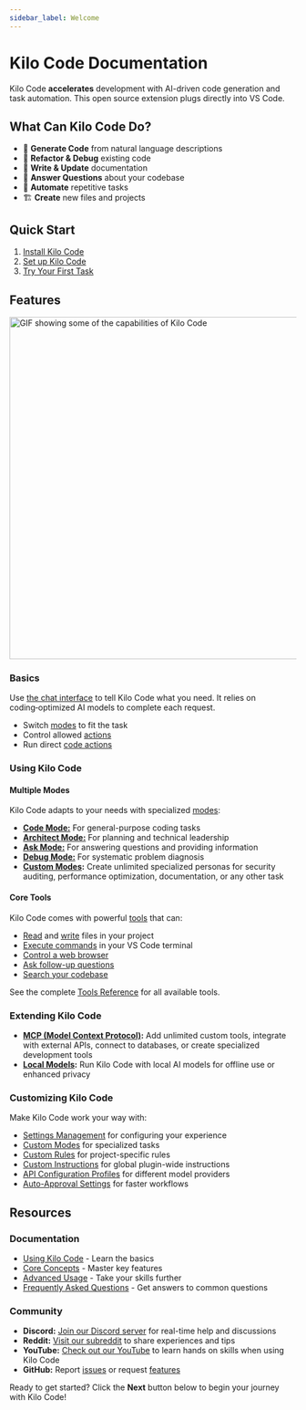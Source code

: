 ---
sidebar_label: Welcome
---


# Kilo Code Documentation

Kilo Code **accelerates** development with AI-driven code generation and task automation. This open source extension plugs directly into VS Code.

## What Can Kilo Code Do?

- 🚀 **Generate Code** from natural language descriptions
- 🔧 **Refactor & Debug** existing code
- 📝 **Write & Update** documentation
- 🤔 **Answer Questions** about your codebase
- 🔄 **Automate** repetitive tasks
- 🏗️ **Create** new files and projects

## Quick Start

1. [Install Kilo Code](/getting-started/installing)
2. [Set up Kilo Code](/getting-started/setting-up)
3. [Try Your First Task](/getting-started/your-first-task)

## Features

<Image src="/docs/img/kilogif.gif" alt="GIF showing some of the capabilities of Kilo Code" width="600" />

### Basics

Use [the chat interface](/basic-usage/the-chat-interface) to tell Kilo Code what you need. It relies on coding‑optimized AI models to complete each request.

- Switch [modes](/basic-usage/using-modes) to fit the task
- Control allowed [actions](/features/auto-approving-actions)
- Run direct [code actions](/features/code-actions)

### Using Kilo Code

#### Multiple Modes
Kilo Code adapts to your needs with specialized [modes](/basic-usage/using-modes):
- [**Code Mode:**](/basic-usage/using-modes#code-mode-default) For general-purpose coding tasks
- [**Architect Mode:**](/basic-usage/using-modes#architect-mode) For planning and technical leadership
- [**Ask Mode:**](/basic-usage/using-modes#ask-mode) For answering questions and providing information
- [**Debug Mode:**](/basic-usage/using-modes#debug-mode) For systematic problem diagnosis
- **[Custom Modes](/features/custom-modes):** Create unlimited specialized personas for security auditing, performance optimization, documentation, or any other task

#### Core Tools
Kilo Code comes with powerful [tools](/features/tools/tool-use-overview) that can:
- [Read](/features/tools/read-file) and [write](/features/tools/write-to-file) files in your project
- [Execute commands](/features/tools/execute-command) in your VS Code terminal
- [Control a web browser](/features/tools/browser-action)
- [Ask follow-up questions](/features/tools/ask-followup-question)
- [Search your codebase](/features/tools/search-files)

See the complete [Tools Reference](/features/tools/tool-use-overview) for all available tools.

### Extending Kilo Code
- **[MCP (Model Context Protocol)](/features/mcp/overview):** Add unlimited custom tools, integrate with external APIs, connect to databases, or create specialized development tools
- **[Local Models](/advanced-usage/local-models):** Run Kilo Code with local AI models for offline use or enhanced privacy

### Customizing Kilo Code
Make Kilo Code work your way with:
- [Settings Management](/features/settings-management) for configuring your experience
- [Custom Modes](/features/custom-modes) for specialized tasks
- [Custom Rules](/advanced-usage/custom-rules) for project-specific rules
- [Custom Instructions](/advanced-usage/custom-instructions) for global plugin-wide instructions
- [API Configuration Profiles](/features/api-configuration-profiles) for different model providers
- [Auto-Approval Settings](/features/auto-approving-actions) for faster workflows

## Resources

### Documentation
- [Using Kilo Code](/basic-usage/the-chat-interface) - Learn the basics
- [Core Concepts](/features/auto-approving-actions) - Master key features
- [Advanced Usage](/advanced-usage/prompt-engineering) - Take your skills further
- [Frequently Asked Questions](/faq) - Get answers to common questions

### Community
- **Discord:** <a href={DISCORD_URL} target="_blank">Join our Discord server</a> for real-time help and discussions
- **Reddit:** <a href={REDDIT_URL} target="_blank">Visit our subreddit</a> to share experiences and tips
- **YouTube:** <a href={YOUTUBE_URL} target="_blank">Check out our YouTube</a> to learn hands on skills when using Kilo Code
- **GitHub:** Report <a href={GITHUB_ISSUES_MAIN_URL} target="_blank">issues</a> or request <a href={GITHUB_FEATURES_URL} target="_blank">features</a>

Ready to get started? Click the **Next** button below to begin your journey with Kilo Code!
